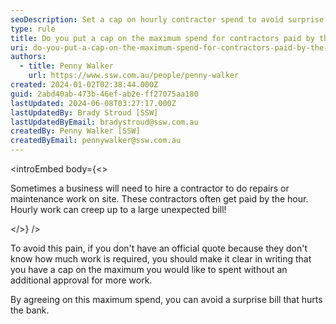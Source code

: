 ```yaml
---
seoDescription: Set a cap on hourly contractor spend to avoid surprise bills and ensure budget control.
type: rule
title: Do you put a cap on the maximum spend for contractors paid by the hour?
uri: do-you-put-a-cap-on-the-maximum-spend-for-contractors-paid-by-the-hour
authors:
  - title: Penny Walker
    url: https://www.ssw.com.au/people/penny-walker
created: 2024-01-02T02:38:44.000Z
guid: 2abd40ab-473b-46ef-ab2e-ff27075aa180
lastUpdated: 2024-06-08T03:27:17.000Z
lastUpdatedBy: Brady Stroud [SSW]
lastUpdatedByEmail: bradystroud@ssw.com.au
createdBy: Penny Walker [SSW]
createdByEmail: pennywalker@ssw.com.au
---
```


<introEmbed
  body={<>
<!--StartFragment-->

Sometimes a business will need to hire a contractor to do repairs or maintenance work on site. These contractors often get paid by the hour. Hourly work can creep up to a large unexpected bill!

<!--EndFragment-->
  </>}
/>
<!--StartFragment-->

To avoid this pain, if you don't have an official quote because they don't know how much work is required, you should make it clear in writing that you have a cap on the maximum you would like to spent without an additional approval for more work.

By agreeing on this maximum spend, you can avoid a surprise bill that hurts the bank.

<!--EndFragment-->
